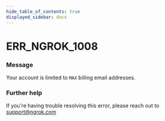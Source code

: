 ```yaml
---
hide_table_of_contents: true
displayed_sidebar: docs
---
```



# ERR_NGROK_1008

### Message

Your account is limited to `MAX` billing email addresses.

<ErrorDetails error="err_ngrok_1008" />

### Further help

If you're having trouble resolving this error, please reach out to [support@ngrok.com](mailto:support@ngrok.com?subject=Help%20with%20ERR_NGROK_1008)
